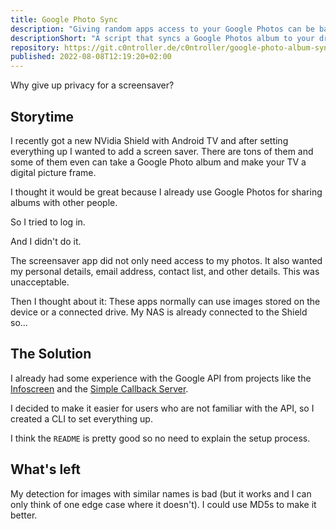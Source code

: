 ```yaml
---
title: Google Photo Sync
description: "Giving random apps access to your Google Photos can be bad. To still use an album as screensaver etc. I wrote this script. It syncs all your photos to your drive while giving you maximum privacy."
descriptionShort: "A script that syncs a Google Photos album to your drive."
repository: https://git.c0ntroller.de/c0ntroller/google-photo-album-sync
published: 2022-08-08T12:19:20+02:00
---
```


Why give up privacy for a screensaver?

## Storytime

I recently got a new NVidia Shield with Android TV and after setting everything up I wanted to add a screen saver.
There are tons of them and some of them even can take a Google Photo album and make your TV a digital picture frame.

I thought it would be great because I already use Google Photos for sharing albums with other people.

So I tried to log in. 

And I didn't do it.

The screensaver app did not only need access to my photos.
It also wanted my personal details, email address, contact list, and other details.
This was unacceptable.

Then I thought about it: These apps normally can use images stored on the device or a connected drive.
My NAS is already connected to the Shield so...

## The Solution

I already had some experience with the Google API from projects like the [Infoscreen](/blog/infoscreen) and the [Simple Callback Server](/blog/simple-cb).

I decided to make it easier for users who are not familiar with the API, so I created a CLI to set everything up.

I think the `README` is pretty good so no need to explain the setup process.

## What's left

My detection for images with similar names is bad (but it works and I can only think of one edge case where it doesn't).
I could use MD5s to make it better.
